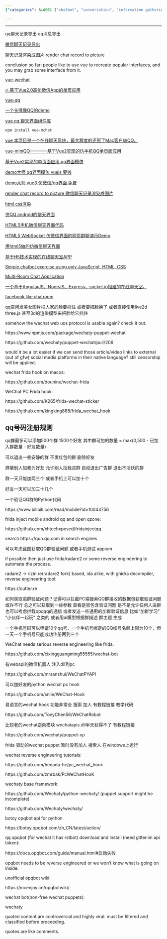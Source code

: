 ```yaml
---
{"categories": &id001 ["chatbot", "conversation", "information gathering", "pyjom", "scraping", "video generator"], "category": "Bot Development", "date": "2022-05-24 05:30:47", "description": "This article provides insights on creating QQ-style chat interfaces using Vue, and offers a list of useful GitHub repositories for WeChat API, bot development, and reverse engineering tools. It emphasizes the significance of implementing content filtering and classification to prevent any potential controversies.", "tags": *id001, "title": "Qq 微信 信息提取 Bot搭建"}

---
```


------

qq聊天记录导出 qq消息导出

[微信聊天记录导出](https://github.com/ppwwyyxx/wechat-dump)

聊天记录渲染成图片 render chat record to picture

conclusion so far: people like to use vue to recreate popular interfaces, and you may grab some interface from it.

[vue-wechat](https://github.com/useryangtao/vue-wechat)

[🔥 基于Vue2.0高仿微信App的单页应用](https://github.com/zhaohaodang/vue-WeChat)

[vue-qq](https://github.com/lensh/vue-qq)

[一个长得像QQ的demo](https://github.com/lensh/vue-qq)

[vue qq 聊天界面组件库](https://blog.csdn.net/weixin_45783387/article/details/121595190)

```bash
npm install vue-mchat

```

[vue 本项目是一个在线聊天系统，最大程度的还原了Mac客户端QQ。](https://github.com/likaia/chat-system)

[vue-miniQQ————基于Vue2实现的仿手机QQ单页面应用](https://github.com/jiangqizheng/vue-MiniQQ)

[基于Vue2实现的单页面应用 qq界面模仿](https://github.com/lvzhenbang/vue2-qq)

[demo大师 qq界面模仿 vuejs 要钱](http://www.demodashi.com/demo/12539.html)

[demo大师 vue3 仿微信/qq界面 免费](http://www.demodashi.com/demo/17893.html)

[render chat record to picture 微信聊天记录渲染成图片](https://github.com/ppwwyyxx/wechat-dump/blob/master/dump-html.py)

[html css渲染](https://blog.csdn.net/weixin_42298415/article/details/117871213)

[仿QQ android的聊天界面](https://github.com/zb-tjw/imooc_tuling)

[HTML5手机微信聊天界面代码](https://blog.csdn.net/weixin_30745553/article/details/98240195)

[HTML5 WebSocket 仿微信界面的网页群聊演示Demo](https://gitee.com/ydq/WebChat?_from=gitee_search)

[用html5做的仿微信聊天界面](https://gitee.com/qjx378/wxchat?_from=gitee_search)

[基于H5技术实现的在线聊天室APP](https://github.com/helpcode/chat-room)

[Simple chatbot exercise using only JavaScript, HTML, CSS](https://github.com/sylviapap/chatbot)

[Multi-Room Chat Application](https://github.com/uditalias/chat-nodejs)

[一个基于AngularJS、NodeJS、Express、socket.io搭建的在线聊天室。](https://github.com/sheila1227/ChatRoom-AngularJS)

[facebook like chatroom](https://github.com/shaadomanthra/facebook-like-chat)

qq空间发美女图片把人家的脸要挡住 或者要把脸换了 或者直接使用live2d three.js 甚至3d的渲染模型来把脸给它挡住

somehow the wechat web uos protocol is usable again? check it out.

https://www.npmjs.com/package/wechaty-puppet-wechat

https://github.com/wechaty/puppet-wechat/pull/206

would it be a lot easier if we can send those article/video links to external (out of gfw) social media platforms in their native language? still censorship will be applied.

wechat frida hook on macos:

https://github.com/dounine/wechat-frida

WeChat PC Frida hook:

https://github.com/K265/frida-wechat-sticker

https://github.com/kingking888/frida_wechat_hook

## qq号码注册规则

qq群最多可以添加500个群 1500个好友 其中群可加的数量 = max(0,500 - 已加入群数量 - 好友数量)

可以退出一些安静的群 不发红包的群 删除好友

屏蔽别人加我为好友 允许别人拉我进群 自动退出广告群 退出不活跃的群

群一天只能加两三个 或者手机上可以加十个

好友一天可以加三十几个

一个验证QQ群的Python代码

https://www.bilibili.com/read/mobile?id=10044756

frida inject mobile android qq and open qzone:

https://github.com/xhtechxposed/fridainjectqq

search https://qun.qq.com in search engines

可以考虑截图获取QQ群验证问题 或者手机测试 appium

if possible then just use frida/radare2 or some reverse engineering to automate the process.

radare2 -> rizin.re(radare2 fork) based, ida alike, with ghidra decompiler, reverse engineering tool:

https://cutter.re

如何获取进群验证问题？记得可以拦截PC端搜索QQ群接收的数据包获取验证问题 或许不行 总之可以获取到一些参数 查看是否包含验证问题 是不是允许任何人进群 也可以考虑拦截opqqq的通信 或者发送一些通用的加群验证信息 比如“加群学习” “小伙伴一起玩” 之类的 或者用ai模型根据群描述 群主题 生成

一个手机号码可以申请10个qq号，一个手机号绑定的QQ帐号名额上限为10个，但一天一个手机号只能成功注册两到三个

WeChat needs serious reverse engineering like frida.

https://github.com/cixingguangming55555/wechat-bot

有webapi的微信机器人 注入dll到pc

https://github.com/mrsanshui/WeChatPYAPI

可以加好友的python wechat pc hook

https://github.com/snlie/WeChat-Hook

易语言的wechat hook 功能非常全 搜索 加人 有教程链接 教学代码

https://github.com/TonyChen56/WeChatRobot

比较老的wechat逆向模块 wechatapis.dll半天获得不了 有教程链接

https://github.com/wechaty/puppet-xp

frida 驱动的wechat puppet 暂时没有加人 搜索人 在windows上运行

wechat reverse engineering tutorials:

https://github.com/hedada-hc/pc_wechat_hook

https://github.com/zmrbak/PcWeChatHooK

wechaty base framework:

https://github.com/Wechaty/python-wechaty/ (puppet support might be incomplete)

https://github.com/Wechaty/wechaty/

botoy opqbot api for python

https://botoy.opqbot.com/zh_CN/latest/action/

qq opqbot (for wechat it has rstbot) download and install (need gitter.im api token):

https://docs.opqbot.com/guide/manual.html#启动失败

opqbot needs to be reverse engineered or we won't know what is going on inside.

unofficial opqbot wiki:

https://mcenjoy.cn/opqbotwiki/

wechat bot(non-free wechat puppets):

wechaty

quoted content are controversial and highly viral. must be filtered and classified before proceeding.

quotes are like comments.

